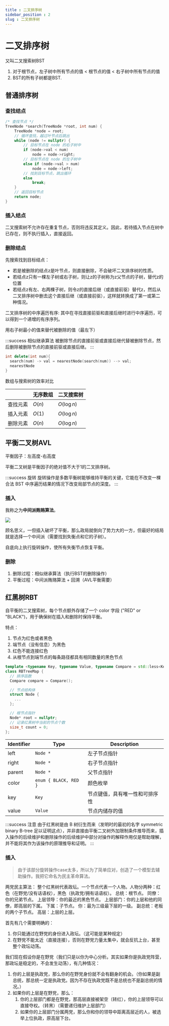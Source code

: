 ```yaml
---
title : 二叉排序树
sidebar_position : 2
slug : 二叉排序树
---
```

# 二叉排序树

又叫二叉搜索树BST

1. 对于根节点，左子树中所有节点的值 \< 根节点的值 \< 右子树中所有节点的值
2. BST的所有子树都是BST.

## 普通排序树

### 查找结点

```cpp title="查找"
/* 查找节点 */
TreeNode *search(TreeNode *root, int num) {
    TreeNode *node = root;
    // 循环查找，越过叶节点后跳出
    while (node != nullptr) {
        // 目标节点在 node 的右子树中
        if (node->val < num)
            node = node->right;
        // 目标节点在 node 的左子树中
        else if (node->val > num)
            node = node->left;
        // 找到目标节点，跳出循环
        else
            break;
    }
    // 返回目标节点
    return node;
}
```

### 插入结点

二叉搜索树不允许存在重复节点，否则将违反其定义。因此，若待插入节点在树中已存在，则不执行插入，直接返回。

### 删除结点

先搜索找到目标结点：

- 若是被删除的结点z是叶节点，则直接删除，不会破坏二叉排序树的性质。
- 若结点z只有一棵左子树或右子树，则让z的子树称为z父节点的子树，替代z的位置
- 若结点z有左、右两棵子树，则令z的直接后继（或直接前驱）替代z，然后从二叉排序树中删去这个直接后继（或直接前驱），这样就转换成了第一或第二种情况。

二叉排序树的中序遍历有序: 其中在寻找直接前驱和直接后继时进行中序遍历，可以得到一个递增的有序序列。

用右子树最小的值来替代被删除的值（最左下）

:::success 相似继承算法
被删除节点的直接前驱或直接后继代替被删除节点，然后删除被删除节点的直接前驱或直接后继。
:::

```cpp title="delete the node"
int delete(int num){
  search(num) -> val = nearestNode(search(num)) --> val;
  nearestNode
}
```

数组与搜索树的效率对比

|          | 无序数组 | 二叉搜索树  |
| -------- | -------- | ----------- |
| 查找元素 | $O(n)$   | $O(\log n)$ |
| 插入元素 | $O(1)$   | $O(\log n)$ |
| 删除元素 | $O(n)$   | $O(\log n)$ |

## 平衡二叉树AVL

平衡因子：左高度-右高度

平衡二叉树是平衡因子的绝对值不大于1的二叉排序树。

:::success 旋转
旋转操作是多数平衡树能够维持平衡的关键，它能在不改变一棵合法 BST 中序遍历结果的情况下改变局部节点的深度。
:::

### 插入

我称之为**中间派贿赂算法**。

![](/res/1711025818170.jpg)

顾名思义，一但插入破坏了平衡，那么政局就倒向了势力大的一方，但最好的结局就是选择一个中间派（需要找到失衡点和它的子树）。

自底向上执行旋转操作，使所有失衡节点恢复平衡。

### 删除

1. 删除过程：相似继承算法（执行BST的删除操作）
2. 平衡过程：中间派贿赂算法 + 回溯（AVL平衡需要）

## 红黑树RBT

自平衡的二叉搜索树，每个节点额外存储了一个 color 字段 ("RED" or "BLACK")，用于确保树在插入和删除时保持平衡。

特点：

1. 节点为红色或者黑色
2. 端节点（没有信息）为黑色
3. 红色不能连接红色
4. 从根节点到端节点的每条路径都具有相同数量的黑色节点

```cpp title="定义"
template <typename Key, typename Value, typename Compare = std::less<Key>>
class RBTreeMap {
  // 排序函数
  Compare compare = Compare();

  // 节点结构体
  struct Node {
    ...
  };

  // 根节点指针
  Node* root = nullptr;
  // 记录红黑树中当前的节点个数
  size_t count = 0;
};
```

| Identifier | Type                | Description                    |
| ---------- | ------------------- | ------------------------------ |
| left       | `Node *`              | 左子节点指针                   |
| right      | `Node *`              | 右子节点指针                   |
| parent     | `Node *`              | 父节点指针                     |
| color      | `enum { BLACK, RED }` | 颜色枚举                       |
| key        | `Key`                 | 节点键值，具有唯一性和可排序性 |
| value      | `Value`               | 节点内储存的值                 |

:::success 注意
由于红黑树是由 B 树衍生而来（发明时的最初的名字 symmetric binary B-tree 足以证明这点），并非直接由平衡二叉树外加限制条件推导而来，插入操作的后续维护和删除操作的后续维护中部分对操作的解释作用仅是帮助理解，并不能将其作为该操作的原理推导和证明。
:::

### 插入

> 由于该部分旋转操作case太多，所以为了简单应对，创造了一个模型去辅助操作。我把它命名为民主革命算法。

两党民主算法：
整个红黑树代表政坛。一个节点代表一个人物。人物分两种：红色（在野党/没有话语权），黑色（执政党/拥有话语权）。
总统：根节点。
同僚：你的兄弟节点。
上层领导：你的最近的黑色节点。
上层部门：你的上层和他的同僚，即高层的下属。
下属：子节点。
你：最为三级最下层的一级。
副总统：老板的两个子节点。
高层：上层的上层。

首先有几个需要明确的：

1. 你只能通过在野党的身份进入政坛。（这可能是某种规定）
2. 在野党不能太近（直接连接），否则在野党力量太集中，就会反抗上台，甚至整个政坛动荡。

我们现在假设你是在野党（我们只是以你为中心分析。其实如果你是执政党阵营，那政坛是稳定的，不会发生动荡），有几种情况：
1. 你的上层是执政党，那么你的在野党身份就不会有翻身的机会。（你如果是副总统，那总统一定是执政党。因为不存在执政党既不是总统也不是副总统的情况。）
2. 如果你的上层是在野党，那么：
    1. 你的上层部门都是在野党，那高层直接被架空（转红），你的上层领导可以直接夺权。（转黑）（需要递归维护上层部门）
    2. 如果你的上层部门分属两党，那么你和你的领导中距离高层近的人，被选举上位执政，原高层下台。